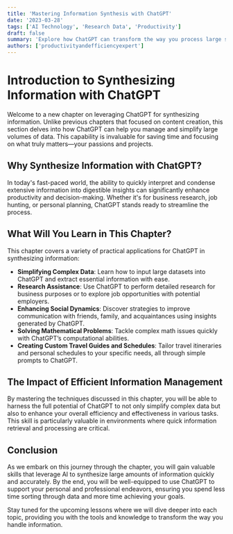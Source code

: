 ```yaml
---
title: 'Mastering Information Synthesis with ChatGPT'
date: '2023-03-28'
tags: ['AI Technology', 'Research Data', 'Productivity']
draft: false
summary: 'Explore how ChatGPT can transform the way you process large sets of data, simplifying complex information to enhance productivity and decision-making.'
authors: ['productivityandefficiencyexpert']
---
```


# Introduction to Synthesizing Information with ChatGPT

Welcome to a new chapter on leveraging ChatGPT for synthesizing information. Unlike previous chapters that focused on content creation, this section delves into how ChatGPT can help you manage and simplify large volumes of data. This capability is invaluable for saving time and focusing on what truly matters—your passions and projects.

## Why Synthesize Information with ChatGPT?

In today's fast-paced world, the ability to quickly interpret and condense extensive information into digestible insights can significantly enhance productivity and decision-making. Whether it's for business research, job hunting, or personal planning, ChatGPT stands ready to streamline the process.

## What Will You Learn in This Chapter?

This chapter covers a variety of practical applications for ChatGPT in synthesizing information:

- **Simplifying Complex Data**: Learn how to input large datasets into ChatGPT and extract essential information with ease.
- **Research Assistance**: Use ChatGPT to perform detailed research for business purposes or to explore job opportunities with potential employers.
- **Enhancing Social Dynamics**: Discover strategies to improve communication with friends, family, and acquaintances using insights generated by ChatGPT.
- **Solving Mathematical Problems**: Tackle complex math issues quickly with ChatGPT’s computational abilities.
- **Creating Custom Travel Guides and Schedules**: Tailor travel itineraries and personal schedules to your specific needs, all through simple prompts to ChatGPT.

## The Impact of Efficient Information Management

By mastering the techniques discussed in this chapter, you will be able to harness the full potential of ChatGPT to not only simplify complex data but also to enhance your overall efficiency and effectiveness in various tasks. This skill is particularly valuable in environments where quick information retrieval and processing are critical.

## Conclusion

As we embark on this journey through the chapter, you will gain valuable skills that leverage AI to synthesize large amounts of information quickly and accurately. By the end, you will be well-equipped to use ChatGPT to support your personal and professional endeavors, ensuring you spend less time sorting through data and more time achieving your goals.

Stay tuned for the upcoming lessons where we will dive deeper into each topic, providing you with the tools and knowledge to transform the way you handle information.

